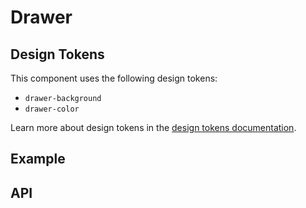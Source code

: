 
<Meta title="Docs/Components/Layers/Drawer" />

# Drawer

## Design Tokens
This component uses the following design tokens:

- `drawer-background`
- `drawer-color`

Learn more about design tokens in the [design tokens documentation](?path=/story/docs-design-tokens-getting-started--page).

## Example
<Canvas withSource="open">
  <Story id="components-layers-drawer--simple" />
</Canvas>

## API
<ArgsTable of={Drawer} />

